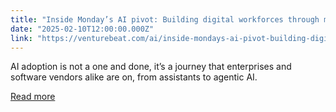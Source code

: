 ```yaml
---
title: "Inside Monday’s AI pivot: Building digital workforces through modular AI"
date: "2025-02-10T12:00:00.000Z"
link: "https://venturebeat.com/ai/inside-mondays-ai-pivot-building-digital-workforces-through-modular-ai/"
---
```


AI adoption is not a one and done, it’s a journey that enterprises and software vendors alike are on, from assistants to agentic AI.

[Read more](https://venturebeat.com/ai/inside-mondays-ai-pivot-building-digital-workforces-through-modular-ai/)
